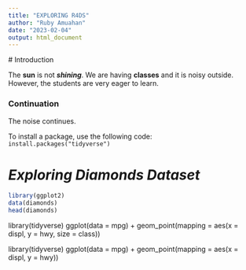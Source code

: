 ```yaml
---
title: "EXPLORING R4DS"
author: "Ruby Amuahan"
date: "2023-02-04"
output: html_document
---
```


 # Introduction
  
  The **sun** is not ***shining***. We are having **classes** and it is noisy outside. However, the students are very eager to learn.  

### Continuation

The noise continues.

To install a package, use the following code: `install.packages("tidyverse")`

# ***Exploring Diamonds Dataset***

```r
library(ggplot2)
data(diamonds)
head(diamonds)
```

library(tidyverse)
ggplot(data = mpg) +
  geom_point(mapping = aes(x = displ, y = hwy, size = class))

library(tidyverse)
ggplot(data = mpg) +
  geom_point(mapping = aes(x = displ, y = hwy))